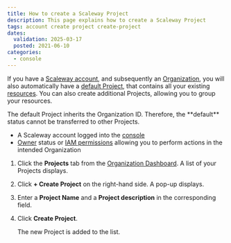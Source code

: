 ```yaml
---
title: How to create a Scaleway Project
description: This page explains how to create a Scaleway Project
tags: account create project create-project
dates:
  validation: 2025-03-17
  posted: 2021-06-10
categories:
  - console
---
```



If you have a [Scaleway account](/account/how-to/create-an-account/), and subsequently an [Organization](/iam/concepts/#organization), you will also automatically have a [default Project](/organizations-and-projects/concepts/#default-project), that contains all your existing [resources](/iam/concepts/#resource). You can also create additional Projects, allowing you to group your resources.

<Message type="note">
  The default Project inherits the Organization ID. Therefore, the **default** status cannot be transferred to other Projects.
</Message>

<Requirements />

- A Scaleway account logged into the [console](https://console.scaleway.com)
- [Owner](/iam/concepts/#owner) status or [IAM permissions](/iam/concepts/#permission) allowing you to perform actions in the intended Organization

1. Click the **Projects** tab from the [Organization Dashboard](https://console.scaleway.com/organization). A list of your Projects displays.
2. Click **+ Create Project** on the right-hand side. A pop-up displays.
3. Enter a **Project Name** and a **Project description** in the corresponding field.
4. Click **Create Project**.

    The new Project is added to the list.


